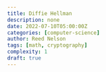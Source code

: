 ```yaml
---
title: Diffie Hellman
description: none
date: 2022-07-10T05:00:00Z
categories: [computer-science]
author: Reed Nelson
tags: [math, cryptography]
complexity: 1
draft: true
---
```

<!-- 
- What is the Diffie Hellman Key Exchange?
  - Under normal circumstances, when we want to sent a private message over a public channel, we encrypt the message using an encryption function-key pair, where the function is common knowledge, but the key, which is needed to both encrypt and decrypt the data, is kept secret. So then if we want to send  information to another party (say credic card information to an online store), both we and the other party must know the key. Of course, if just anyone knows the key, then they will be able to intercept the encrypted message in transit, and decrypt it. (We generally assume everyone knows our encryption function already).
  - Diffie Hellman is a way for two parties (who may never have interracted before) to share a secret key over a public channel. This should sound like magic.
- how does it work
  - The Setup
    - For the remainder of this post, we will take ourselves to be "Alice", and the party we wish to communicate wiht to be "Bob". For our key exchange to work, both Alice and Bob will need a value ($a$ and $b$, respectively), which we keep totally secret, even from each other.
  - The trick, or whatever 
- Vulnerability with DH: the Man in the Middle
  - Diffie Hellman works great on its own as long as you can trust that no third party is tampering with your messages. But in the real world, this is rarely a safe assumption. I invite you to imagine what could go wrong if an adversarial figure, able to intercept your messages and impersonate you, were present among your DH key exchange.
 - The problem is this: Imagine you're Alice seeking to share a key with Bob, and Dana is our malicious man in the middle. You send out the message $g^a$. Unbenounced to you, Dana intercepts this message, blocking it from getting to Bob. Dana then replies to you with $g^d$, but she impersonates Bob, so you take this to be $g^b$. Now you think you have established a shared key with Bob, but in fact the shared key is with Dana ($g^{ad}$). Dana now sends $g^d$ to Bob, but she impersonates you, so Bob takes this to be $g^a$. Bob then replies with $g^b$, so now Dana and Bob share the key $g^{bd}$. Now, Dana has full control over the communication between you and Bob. She can understand it all, and modify it at will. All of this without you having any indication your key exchange (or subsequent messages) were tampered with. Diffie Hellman alone simply has no response to this problem.
- The solution to the Man in the Middle problem
  - Enter RSA (or any asymmetric encryption scheme). The setup is the same, except this time, Bob has the power of RSA[^1] in his tool box.

## Culture

- GCHQ making not one but two of the most significant discoveries in cryptography years before academics did publicly.
- The US government literally treating cryptographic schemes as "munitions" for decades. Everything cryptography (double check this) was under the purview of the NSA.
- Once apon a time (until the 90's) a few governments held all the cards to secure communication.

---

[^0] Whitfield Diffie and Martin Hellman: [*New Directions in Cryptography*](https://ee.stanford.edu/~hellman/publications/24.pdf).
[^2]: [Computerphile](https://www.youtube.com/c/computerphile) has several Diffie-Hellman-related videos.
[^1]: Understanding asymmetric encryption is critical to the solution to this problem. RSA is one of the most important schemes of this kind, and an explanation of both can be found in [this post](/rsa).
 -->